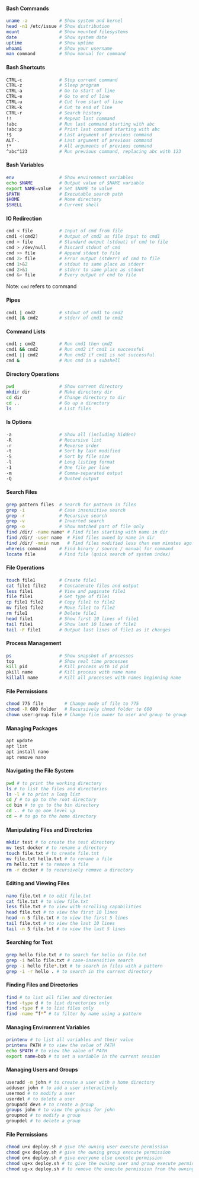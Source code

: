 #### Bash Commands

```bash
uname -a            # Show system and kernel
head -n1 /etc/issue # Show distribution
mount               # Show mounted filesystems
date                # Show system date
uptime              # Show uptime
whoami              # Show your username
man command         # Show manual for command
```

#### Bash Shortcuts

```bash
CTRL-c              # Stop current command
CTRL-z              # Sleep program
CTRL-a              # Go to start of line
CTRL-e              # Go to end of line
CTRL-u              # Cut from start of line
CTRL-k              # Cut to end of line
CTRL-r              # Search history
!!                  # Repeat last command
!abc                # Run last command starting with abc
!abc:p              # Print last command starting with abc
!$                  # Last argument of previous command
ALT-.               # Last argument of previous command
!*                  # All arguments of previous command
^abc^123            # Run previous command, replacing abc with 123
```

#### Bash Variables

```bash
env                 # Show environment variables
echo $NAME          # Output value of $NAME variable
export NAME=value   # Set $NAME to value
$PATH               # Executable search path
$HOME               # Home directory
$SHELL              # Current shell
```

#### IO Redirection

```bash
cmd < file          # Input of cmd from file
cmd1 <(cmd2)        # Output of cmd2 as file input to cmd1
cmd > file          # Standard output (stdout) of cmd to file
cmd > /dev/null     # Discard stdout of cmd
cmd >> file         # Append stdout to file
cmd 2> file         # Error output (stderr) of cmd to file
cmd 1>&2            # stdout to same place as stderr
cmd 2>&1            # stderr to same place as stdout
cmd &> file         # Every output of cmd to file

```

Note: `cmd` refers to command

#### Pipes

```bash
cmd1 | cmd2         # stdout of cmd1 to cmd2
cmd1 |& cmd2        # stderr of cmd1 to cmd2

```

#### Command Lists

```bash
cmd1 ; cmd2         # Run cmd1 then cmd2
cmd1 && cmd2        # Run cmd2 if cmd1 is successful
cmd1 || cmd2        # Run cmd2 if cmd1 is not successful
cmd &               # Run cmd in a subshell
```

#### Directory Operations

```bash
pwd                 # Show current directory
mkdir dir           # Make directory dir
cd dir              # Change directory to dir
cd ..               # Go up a directory
ls                  # List files
```

#### Is Options

```bash
-a                  # Show all (including hidden)
-R                  # Recursive list
-r                  # Reverse order
-t                  # Sort by last modified
-S                  # Sort by file size
-l                  # Long listing format
-1                  # One file per line
-m                  # Comma-separated output
-Q                  # Quoted output
```

#### Search Files

```bash
grep pattern files  # Search for pattern in files
grep -i             # Case insensitive search
grep -r             # Recursive search
grep -v             # Inverted search
grep -o             # Show matched part of file only
find /dir/ -name name* # Find files starting with name in dir
find /dir/ -user name  # Find files owned by name in dir
find /dir/ -mmin num   # Find files modified less than num minutes ago in dir
whereis command     # Find binary / source / manual for command
locate file         # Find file (quick search of system index)
```

#### File Operations

```bash
touch file1         # Create file1
cat file1 file2     # Concatenate files and output
less file1          # View and paginate file1
file file1          # Get type of file1
cp file1 file2      # Copy file1 to file2
mv file1 file2      # Move file1 to file2
rm file1            # Delete file1
head file1          # Show first 10 lines of file1
tail file1          # Show last 10 lines of file1
tail -F file1       # Output last lines of file1 as it changes
```

#### Process Management

```bash
ps                  # Show snapshot of processes
top                 # Show real time processes
kill pid            # Kill process with id pid
pkill name          # Kill process with name name
killall name        # Kill all processes with names beginning name
```

#### File Permissions

```bash
chmod 775 file        # Change mode of file to 775
chmod -R 600 folder   # Recursively chmod folder to 600
chown user:group file # Change file owner to user and group to group
```

#### Managing Packages

```bash
apt update
apt list
apt install nano
apt remove nano
```

#### Navigating the File System

```bash
pwd # to print the working directory
ls # to list the files and directories
ls -l # to print a long list
cd / # to go to the root directory
cd bin # to go to the bin directory
cd .. # to go one level up
cd ~ # to go to the home directory
```

#### Manipulating Files and Directories

```bash
mkdir test # to create the test directory
mv test docker # to rename a directory
touch file.txt # to create file.txt
mv file.txt hello.txt # to rename a file
rm hello.txt # to remove a file
rm -r docker # to recursively remove a directory
```

#### Editing and Viewing Files

```bash
nano file.txt # to edit file.txt
cat file.txt # to view file.txt
less file.txt # to view with scrolling capabilities
head file.txt # to view the first 10 lines
head -n 5 file.txt # to view the first 5 lines
tail file.txt # to view the last 10 lines
tail -n 5 file.txt # to view the last 5 lines
```

#### Searching for Text

```bash
grep hello file.txt # to search for hello in file.txt
grep -i hello file.txt # case-insensitive search
grep -i hello file*.txt # to search in files with a pattern
grep -i -r hello . # to search in the current directory
```

#### Finding Files and Directories

```bash
find # to list all files and directories
find -type d # to list directories only
find -type f # to list files only
find -name “f*” # to filter by name using a pattern
```

#### Managing Environment Variables

```bash
printenv # to list all variables and their value
printenv PATH # to view the value of PATH
echo $PATH # to view the value of PATH
export name=bob # to set a variable in the current session
```

#### Managing Users and Groups

```bash
useradd -m john # to create a user with a home directory
adduser john # to add a user interactively
usermod # to modify a user
userdel # to delete a user
groupadd devs # to create a group
groups john # to view the groups for john
groupmod # to modify a group
groupdel # to delete a group
```

#### File Permissions

```bash
chmod u+x deploy.sh # give the owning user execute permission
chmod g+x deploy.sh # give the owning group execute permission
chmod o+x deploy.sh # give everyone else execute permission
chmod ug+x deploy.sh # to give the owning user and group execute permission
chmod ug-x deploy.sh # to remove the execute permission from the owning user and group
```
